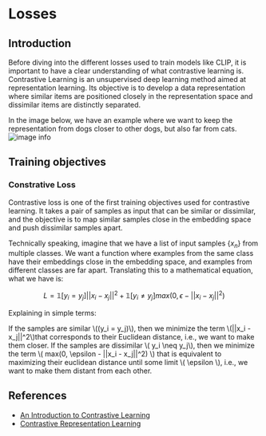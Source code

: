 # Losses

## Introduction

Before diving into the different losses used to train models like CLIP, it is important to have a clear understanding of what contrastive learning is. Contrastive Learning is an unsupervised deep learning method aimed at representation learning. Its objective is to develop a data representation where similar items are positioned closely in the representation space and dissimilar items are distinctly separated.

In the image below, we have an example where we want to keep the representation from dogs closer to other dogs, but also far from cats.
![image info](https://huggingface.co/datasets/hf-vision/course-assets/resolve/main/contrastive_learning.png)

## Training objectives

### Constrative Loss

Contrastive loss is one of the first training objectives used for contrastive learning. It takes a pair of samples as input that can be similar or dissimilar, and the objective is to map similar samples close in the embedding space and push dissimilar samples apart.

Technically speaking, imagine that we have a list of input samples $\{x_n\}$ from multiple classes. We want a function where examples from the same class have their embeddings close in the embedding space, and examples from different classes are far apart. Translating this to a mathematical equation, what we have is:

$$L = \mathbb{1}[y_i = y_j]||x_i - x_j||^2 + \mathbb{1}[y_i \neq y_j]max(0, \epsilon - ||x_i - x_j||^2)$$

Explaining in simple terms:

If the samples are similar \\((y_i = y_j)\\), then we minimize the term \\(||x_i - x_j||^2\\)that corresponds to their Euclidean distance, i.e., we want to make them closer.  If the samples are dissimilar \\( y_i \neq y_j\\), then we minimize the term \\( max(0, \epsilon - ||x_i - x_j||^2) \\) that is equivalent to maximizing their euclidean distance until some limit \\( \epsilon \\), i.e., we want to make them distant from each other.

## References

- [An Introduction to Contrastive Learning](https://www.baeldung.com/cs/contrastive-learning)
- [Contrastive Representation Learning](https://lilianweng.github.io/posts/2021-05-31-contrastive/)

